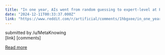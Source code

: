 ```yaml
---
title: "In one year, AIs went from random guessing to expert-level at PhD science questions"
date: "2024-12-11T00:33:37.000Z"
link: "https://www.reddit.com/r/artificial/comments/1hbgxee/in_one_year_ais_went_from_random_guessing_to/"
---
```


submitted by    /u/MetaKnowing  
 [link]   [comments]

[Read more](https://www.reddit.com/r/artificial/comments/1hbgxee/in_one_year_ais_went_from_random_guessing_to/)
